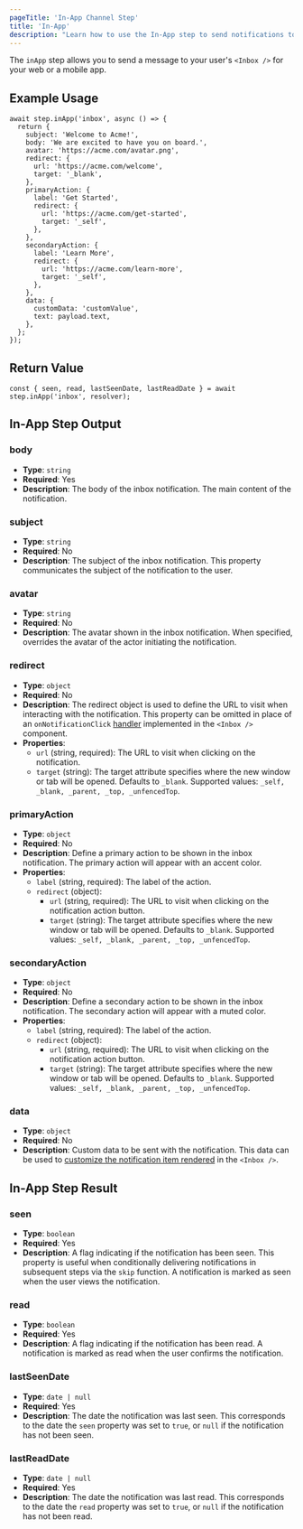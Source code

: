 ```yaml
---
pageTitle: 'In-App Channel Step'
title: 'In-App'
description: "Learn how to use the In-App step to send notifications to your web or mobile app's inbox"
---
```


The `inApp` step allows you to send a message to your user's `<Inbox />` for your web or a mobile app.

## Example Usage

```tsx
await step.inApp('inbox', async () => {
  return {
    subject: 'Welcome to Acme!',
    body: 'We are excited to have you on board.',
    avatar: 'https://acme.com/avatar.png',
    redirect: {
      url: 'https://acme.com/welcome',
      target: '_blank',
    },
    primaryAction: {
      label: 'Get Started',
      redirect: {
        url: 'https://acme.com/get-started',
        target: '_self',
      },
    },
    secondaryAction: {
      label: 'Learn More',
      redirect: {
        url: 'https://acme.com/learn-more',
        target: '_self',
      },
    },
    data: {
      customData: 'customValue',
      text: payload.text,
    },
  };
});
```

## Return Value

```tsx
const { seen, read, lastSeenDate, lastReadDate } = await step.inApp('inbox', resolver);
```

## In-App Step Output

### body

- **Type**: `string`
- **Required**: Yes
- **Description**: The body of the inbox notification. The main content of the notification.

### subject

- **Type**: `string`
- **Required**: No
- **Description**: The subject of the inbox notification. This property communicates the subject of the notification to the user.

### avatar

- **Type**: `string`
- **Required**: No
- **Description**: The avatar shown in the inbox notification. When specified, overrides the avatar of the actor initiating the notification.

### redirect

- **Type**: `object`
- **Required**: No
- **Description**: The redirect object is used to define the URL to visit when interacting with the notification. This property can be omitted in place of an `onNotificationClick` [handler](/platform/inbox/advanced-customization/notification-click-behavior#handle-notification-click-events) implemented in the `<Inbox />` component.
- **Properties**:
  - `url` (string, required): The URL to visit when clicking on the notification.
  - `target` (string): The target attribute specifies where the new window or tab will be opened. Defaults to `_blank`. Supported values: `_self, _blank, _parent, _top, _unfencedTop`.

### primaryAction

- **Type**: `object`
- **Required**: No
- **Description**: Define a primary action to be shown in the inbox notification. The primary action will appear with an accent color.
- **Properties**:
  - `label` (string, required): The label of the action.
  - `redirect` (object):
    - `url` (string, required): The URL to visit when clicking on the notification action button.
    - `target` (string): The target attribute specifies where the new window or tab will be opened. Defaults to `_blank`. Supported values: `_self, _blank, _parent, _top, _unfencedTop`.

### secondaryAction

- **Type**: `object`
- **Required**: No
- **Description**: Define a secondary action to be shown in the inbox notification. The secondary action will appear with a muted color.
- **Properties**:
  - `label` (string, required): The label of the action.
  - `redirect` (object):
    - `url` (string, required): The URL to visit when clicking on the notification action button.
    - `target` (string): The target attribute specifies where the new window or tab will be opened. Defaults to `_blank`. Supported values: `_self, _blank, _parent, _top, _unfencedTop`.

### data

- **Type**: `object`
- **Required**: No
- **Description**: Custom data to be sent with the notification. This data can be used to [customize the notification item rendered](/platform/inbox/react/styling#render-notification-component) in the `<Inbox />`.

## In-App Step Result

### seen

- **Type**: `boolean`
- **Required**: Yes
- **Description**: A flag indicating if the notification has been seen. This property is useful when conditionally delivering notifications in subsequent steps via the `skip` function. A notification is marked as seen when the user views the notification.

### read

- **Type**: `boolean`
- **Required**: Yes
- **Description**: A flag indicating if the notification has been read. A notification is marked as read when the user confirms the notification.

### lastSeenDate

- **Type**: `date | null`
- **Required**: Yes
- **Description**: The date the notification was last seen. This corresponds to the date the `seen` property was set to `true`, or `null` if the notification has not been seen.

### lastReadDate

- **Type**: `date | null`
- **Required**: Yes
- **Description**: The date the notification was last read. This corresponds to the date the `read` property was set to `true`, or `null` if the notification has not been read.
